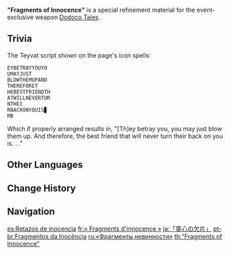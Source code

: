 {{Item Infobox
|id           = 200105
|image        = Item Fragments of Innocence.png
|type         = Refinement Materials
|invCategory  = Character Development Items
|quality      = 4
|effect       = Specialized refinement material for "[[Dodoco Tales]]."
|description  = Pages scattered on the wind. Each one is filled to the brim with childlike wonder, and their dimensions are an exact match for "Dodoco Tales." The abundant innocence and pure love therein will never fade, and just like the never-ending adventure in the book &mdash; this passionate fairy tale shall forever soar in the wake of the author's footsteps.
|source1      = [[Midsummer Island Adventure]] Event
|weapon       = Dodoco Tales
}}
'''"Fragments of Innocence"''' is a special refinement material for the event-exclusive weapon [[Dodoco Tales]].

==Trivia==
The Teyvat script shown on the page's icon spells:
<pre>
EYBETRAYYOUYO
UMAYJUST
BLOWTHEMUPAND
THEREFORET
HEBESTFRIENDTH
ATWILLNEVERTUR
NTHEI
RBACKONYOUIS▊
MB
</pre>

Which if properly arranged results in, "[Th]ey betray you, you may just blow them up. And therefore, the best friend that will never turn their back on you is. . ."

==Other Languages==
{{Other Languages
|en      = "Fragments of Innocence"
|zhs     = 「童真的断篇」
|zhs_rm  = "Tóngzhēn de Duànpiān"
|zht     = 「童真的斷篇」
|zht_rm  = "Tóngzhēn de Duànpiān"
|zh_tl   = "Fragmented Writings of Childlike Innocence"
|ja      = 「童心の欠片」
|ja_rm   = "Doushin no Kakera"{{Assumed}}
|ja_tl   = "Fragments of Childlike Innocence"
|ko      = 「{{tt|동심|童心}}의 {{tt|단편|斷篇}}」
|ko_rm   = "Dongsim-ui Danpyeon"
|ko_tl   = "Fragments of Innocence"
|es      = Retazos de inocencia
|es_tl   = Snippets of Innocence
|fr      = «&nbsp;Fragments d'innocence&nbsp;»
|fr_tl   = "Fragments of Innocence"
|ru      = «Фрагменты невинности»
|ru_tl   = "Fragments of Innocence"
|th      = "Fragments of Innocence"
|vi      = Trích Đoạn Cổ Tích
|vi_tl   = Excerpts of a Fairy Tale
|de      = „Fragment der Kindheit“
|de_tl   = "Fragment of Childhood"
|id      = "Fragments of Innocence"
|pt      = Fragmentos da Inocência
|pt_tl   = Fragments of the Innocence
|tr      = Masumiyet Parçacıkları
|tr_tl   = Innocence Fragments
|it      = Frammenti d'innocenza
|it_tl   = Fragments of Innocence
}}

==Change History==
{{Change History|1.6}}

==Navigation==
{{Development Item Navbox|type=Weapon Materials}}

[[es:Retazos de inocencia]]
[[fr:« Fragments d'innocence »]]
[[ja:「童心の欠片」]]
[[pt-br:Fragmentos da Inocência]]
[[ru:«Фрагменты невинности»]]
[[th:"Fragments of Innocence"]]